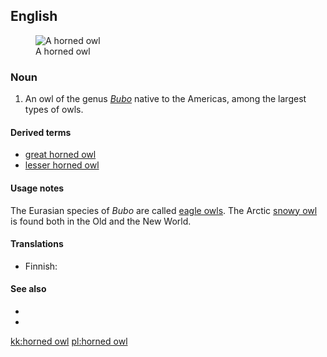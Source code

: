 ==English==
[[Image:Bubo virginianusDO1908P01CA.JPG|thumb|A horned owl]]

===Noun===
{{en-noun|head=[[horned]] [[owl]]}}

# An owl of the genus ''[[Bubo]]'' native to the Americas, among the largest types of owls.

====Derived terms====
* [[great horned owl]]
* [[lesser horned owl]]

====Usage notes====
The Eurasian species of ''Bubo'' are called [[eagle owl|eagle owls]]. The Arctic [[snowy owl]] is found both in the Old and the New World.

====Translations====
{{trans-top|New World member of the genus ''Bubo''}}
* Finnish: {{t+|fi|huuhkaja}}
{{trans-mid}}
{{trans-bottom}}

====See also====
* {{pedialite}}
* {{specieslite|Bubo}}

[[kk:horned owl]]
[[pl:horned owl]]